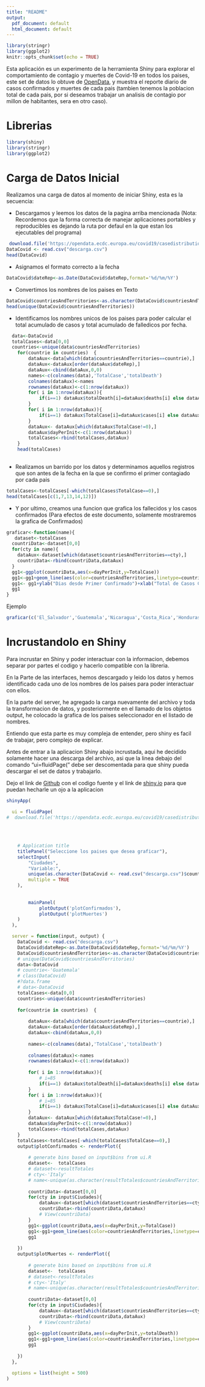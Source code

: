 ```yaml
---
title: "README"
output:
  pdf_document: default
  html_document: default
---
```



```r
library(stringr)
library(ggplot2)
knitr::opts_chunk$set(echo = TRUE)
```
Esta aplicación es un experimento de la herramienta Shiny para explorar el comportamiento de contagio y muertes de Covid-19 en todos los paises, este set de datos lo obtuve de [OpenData](https://opendata.ecdc.europa.eu/covid19/casedistribution/csv), y muestra el reporte diario de casos confirmados y muertes de cada pais (tambien tenemos la poblacion total de cada pais, por si deseamos trabajar un analisis de contagio por millon de habitantes, sera en otro caso).

# Librerias
```r
library(shiny)
library(stringr)
library(ggplot2)
```

# Carga de Datos Inicial

Realizamos una carga de datos al momento de iniciar Shiny, esta es la secuencia:

 + Descargamos y leemos los datos de la pagina arriba mencionada (Nota: Recordemos que la forma correcta de manejar aplicaciones portables y reproducibles es dejando la ruta por defaul en la que estan los ejecutables del programa)
 
```R
 download.file('https://opendata.ecdc.europa.eu/covid19/casedistribution/csv','descarga.csv')
DataCovid <- read.csv("descarga.csv")
head(DataCovid)
```

 + Asignamos el formato correcto a la fecha
 
```r
DataCovid$dateRep<-as.Date(DataCovid$dateRep,format='%d/%m/%Y')
```

 + Convertimos los nombres de los paises en Texto
 
``` r
DataCovid$countriesAndTerritories<-as.character(DataCovid$countriesAndTerritories)
head(unique(DataCovid$countriesAndTerritories))
```

+ Identificamos los nombres unicos de los paises para poder calcular el total acumulado de casos  y total acumulado de falledicos por fecha.

```r

  data<-DataCovid
  totalCases<-data[0,0]
  countries<-unique(data$countriesAndTerritories)
    for(countrie in countries)  {
        dataAux<-data[which(data$countriesAndTerritories==countrie),]
        dataAux<-dataAux[order(dataAux$dateRep),]
        dataAux<-cbind(dataAux,0,0)
        names<-c(colnames(data),'TotalCase','totalDeath')
        colnames(dataAux)<-names
        rownames(dataAux)<-c(1:nrow(dataAux))
        for( i in 1:nrow(dataAux)){
            if(i==1) dataAux$totalDeath[i]=dataAux$deaths[i] else dataAux$totalDeath[i]=dataAux$deaths[i]+dataAux$totalDeath[i-1]
        }
        for( i in 1:nrow(dataAux)){
            if(i==1) dataAux$TotalCase[i]=dataAux$cases[i] else dataAux$TotalCase[i]=dataAux$cases[i]+dataAux$TotalCase[i-1]
        }
        dataAux<- dataAux[which(dataAux$TotalCase!=0),]
        dataAux$dayPerInit<-c(1:nrow(dataAux))
        totalCases<-rbind(totalCases,dataAux)
    }
    head(totalCases)
   
```

+ Realizamos un barrido por los datos y determinamos aquellos registros que son antes de la fecha en la que se confirmo el primer contagiado por cada pais

```r
totalCases<-totalCases[-which(totalCases$TotalCase==0),]
head(totalCases[c(1,7,13,14,12)])
```

+ Y por ultimo, creamos una funcion que grafica los fallecidos y los casos confirmados (Para efectos de este documento, solamente mostraremos la grafica de Confirmados)

```r
graficar<-function(name){
   dataset<-totalCases
  countriData<-dataset[0,0]
  for(cty in name){
    dataAux<-dataset[which(dataset$countriesAndTerritories==cty),]
    countriData<-rbind(countriData,dataAux)
  }
  gg1<-ggplot(countriData,aes(x=dayPerInit,y=TotalCase))
  gg1<-gg1+geom_line(aes(color=countriesAndTerritories,linetype=countriesAndTerritories))
  gg1<- gg1+ylab("Dias desde Primer Confirmado")+xlab("Total de Casos Confirmados")
  gg1
}
```

Ejemplo

```r
graficar(c('El_Salvador','Guatemala','Nicaragua','Costa_Rica','Honduras'))
```


# Incrustandolo en Shiny

Para incrustar en Shiny y poder interactuar con la informacion, debemos separar por partes el codigo y hacerlo compatible con la libreria.

En la Parte de las interfaces, hemos descargado y leido los datos y hemos identificado cada uno de los nombres de los paises para poder interactuar con ellos.

En la parte del server, he agregado la carga nuevamente del archivo y toda la transformacion de datos, y posteriormente en el llamado de los objetos output, he colocado la grafica de los paises seleccionador en el listado de nombres.

Entiendo que esta parte es muy compleja de entender, pero shiny es facil de trabajar, pero complejo de explicar.

Antes de entrar a la aplicacion Shiny abajo incrustada, aqui he decidido solamente hacer una descarga del archivo, asi que la linea debajo del comando "ui=fluidPage(" debe ser descomentada para que shiny pueda descargar el set de datos y trabajarlo.

Dejo el link de [Github](https://github.com/fredyvel/DevelopingDataProducts/tree/master/CovidExploration) con el codigo fuente y el link de [shiny.io](https://fredyv.shinyapps.io/covidexploration/) para que puedan hecharle un ojo a la aplicacion

```r
shinyApp(

  ui = fluidPage(
#  download.file('https://opendata.ecdc.europa.eu/covid19/casedistribution/csv','descarga.csv'),
    
    
  
  
    # Application title
    titlePanel("Seleccione los paises que desea graficar"),
    selectInput(
        "Ciudades",
        "Variable:",
        unique(as.character(DataCovid <- read.csv("descarga.csv")$countriesAndTerritories)),
        multiple = TRUE
    ),
    
              
        mainPanel(
            plotOutput('plotConfirmados'),
            plotOutput('plotMuertes')
    )
  ),

  server = function(input, output) {
    DataCovid <- read.csv("descarga.csv")
    DataCovid$dateRep<-as.Date(DataCovid$dateRep,format='%d/%m/%Y')
    DataCovid$countriesAndTerritories<-as.character(DataCovid$countriesAndTerritories)
    # unique(DataCovid$countriesAndTerritories)
    data<-DataCovid
    # countrie<-'Guatemala'
    # class(DataCovid)
    #?data.frame
    # data<-DataCovid
    totalCases<-data[0,0]
    countries<-unique(data$countriesAndTerritories)
    
    for(countrie in countries)  {
               
        dataAux<-data[which(data$countriesAndTerritories==countrie),]
        dataAux<-dataAux[order(dataAux$dateRep),]
        dataAux<-cbind(dataAux,0,0)
        
        names<-c(colnames(data),'TotalCase','totalDeath')
        
        colnames(dataAux)<-names
        rownames(dataAux)<-c(1:nrow(dataAux))
        
        for( i in 1:nrow(dataAux)){
            # i=85
            if(i==1) dataAux$totalDeath[i]=dataAux$deaths[i] else dataAux$totalDeath[i]=dataAux$deaths[i]+dataAux$totalDeath[i-1]
        }
        for( i in 1:nrow(dataAux)){
            # i=85
            if(i==1) dataAux$TotalCase[i]=dataAux$cases[i] else dataAux$TotalCase[i]=dataAux$cases[i]+dataAux$TotalCase[i-1]
        }
        dataAux<- dataAux[which(dataAux$TotalCase!=0),]
        dataAux$dayPerInit<-c(1:nrow(dataAux))
        totalCases<-rbind(totalCases,dataAux)
    }
    totalCases<-totalCases[-which(totalCases$TotalCase==0),]
    output$plotConfirmados <- renderPlot({
        
        # generate bins based on input$bins from ui.R
        dataset<-  totalCases
        # dataset<-resultTotales
        # cty<-'Italy'
        # name<-unique(as.character(resultTotales$countriesAndTerritories))[1:3]
        
        countriData<-dataset[0,0]
        for(cty in input$Ciudades){
            dataAux<-dataset[which(dataset$countriesAndTerritories==cty),]
            countriData<-rbind(countriData,dataAux)
            # View(countriData)
        }
        gg1<-ggplot(countriData,aes(x=dayPerInit,y=TotalCase))
        gg1<-gg1+geom_line(aes(color=countriesAndTerritories,linetype=countriesAndTerritories))
        gg1
        
    })
    output$plotMuertes <- renderPlot({
        
        # generate bins based on input$bins from ui.R
        dataset<-  totalCases
        # dataset<-resultTotales
        # cty<-'Italy'
        # name<-unique(as.character(resultTotales$countriesAndTerritories))[1:3]
        
        countriData<-dataset[0,0]
        for(cty in input$Ciudades){
            dataAux<-dataset[which(dataset$countriesAndTerritories==cty),]
            countriData<-rbind(countriData,dataAux)
            # View(countriData)
        }
        gg1<-ggplot(countriData,aes(x=dayPerInit,y=totalDeath))
        gg1<-gg1+geom_line(aes(color=countriesAndTerritories,linetype=countriesAndTerritories))
        gg1
        
    })
  },

  options = list(height = 500)
)



```


